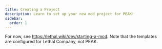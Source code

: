 ```yaml
---
title: Creating a Project
description: Learn to set up your new mod project for PEAK!
sidebar:
  order: 1
---
```


For now, see https://lethal.wiki/dev/starting-a-mod. Note that the templates are configured for Lethal Company, not PEAK.
